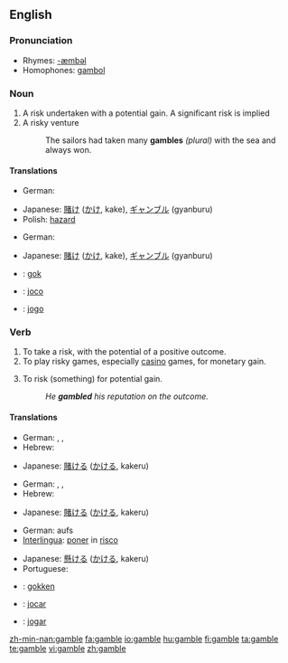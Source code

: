 {{wikipedia|Gamble (disambiguation)}}
==English==

===Pronunciation===
*Rhymes: [[Rhymes:English:-æmbəl|-æmbəl]]
*Homophones: [[gambol]]

===Noun===
{{wikipedia}}
{{en-noun}}

# A risk undertaken with a potential gain. A significant risk is implied
# A risky venture
#: The sailors had taken many '''gambles''' ''(plural)'' with the sea and always won.

====Translations====
{{trans-top|a risk undertaken with a potential gain}}
* German: {{t+|de|Glücksspiel|n}}
{{trans-mid}}
* Japanese: [[賭け]] ([[かけ]], kake), [[ギャンブル]] (gyanburu)
* Polish: [[hazard]] {{m}}
{{trans-bottom}}

{{trans-top|a risky venture}}
* German: {{t+|de|Glücksspiel|n}}
{{trans-mid}}
* Japanese: [[賭け]] ([[かけ]], kake), [[ギャンブル]] (gyanburu)
{{trans-bottom}}

{{checktrans-top}}
*{{ttbc|Dutch}}: [[gok]] {{m}}
{{checktrans-mid}}
*{{ttbc|Interlingua}}: [[joco]]
*{{ttbc|Portuguese}}: [[jogo]] {{m}}
{{checktrans-bottom}}

===Verb===
{{en-verb|gambl|ing}}

# To take a risk, with the potential of a positive outcome.
# To play risky games, especially [[casino]] games, for monetary gain.
# {{transitive}} To risk (something) for potential gain.
#:''He '''gambled''' his reputation on the outcome.''

====Translations====
{{trans-top|to take a risk, with the potential of a positive outcome}}
* German: {{t-|de|riskant}} {{t+|de|spielen}}, {{t-|de|spekulieren}}, {{slang}} {{t+|de|zocken}}
* Hebrew: {{t+|he|להמר|sc=Hebr}}
{{trans-mid}}
* Japanese: [[賭ける]] ([[かける]], kakeru)
{{trans-bottom}}

{{trans-top|to play casino games}}
* German: {{t-|de|wetten}}, {{t+|de|spielen}}, {{slang}} {{t+|de|zocken}}
* Hebrew: {{t+|he|להמר|sc=Hebr}}
{{trans-mid}}
* Japanese: [[賭ける]] ([[かける]], kakeru)
{{trans-bottom}}

{{trans-top|''(transitive)'' to risk something for potential gain}}
* German: aufs {{t+|de|Spiel|n}} {{t+|de|setzen}}
* [[Interlingua]]: [[poner]] in [[risco]]
{{trans-mid}}
* Japanese: [[懸ける]] ([[かける]], kakeru)
* Portuguese: {{t+|pt|arriscar}}
{{trans-bottom}}

<!--intransitive? both? In English, the 1st and 3rd are not distinct senses. -->
{{checktrans-top}}
*{{ttbc|Dutch}}: [[gokken]]
{{checktrans-mid}}
*{{ttbc|Interlingua}}: [[jocar]]
*{{ttbc|Portuguese}}: [[jogar]]
{{checktrans-bottom}}

[[zh-min-nan:gamble]]
[[fa:gamble]]
[[io:gamble]]
[[hu:gamble]]
[[fi:gamble]]
[[ta:gamble]]
[[te:gamble]]
[[vi:gamble]]
[[zh:gamble]]